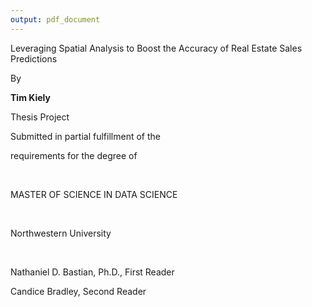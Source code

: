 ```yaml
---
output: pdf_document
---
```


\pagenumbering{gobble}

\titlepage
\center
\vspace{4 cm}
\LARGE
\bf 
The Spatially-Conscious Machine Learning Model  

\Large
Leveraging Spatial Analysis to Boost the Accuracy of Real Estate Sales Predictions

\rm
\normalsize

By 

**Tim Kiely**

Thesis Project 

Submitted in partial fulfillment of the 

requirements for the degree of 

\  

MASTER OF SCIENCE IN DATA SCIENCE

\  

Northwestern University 


\  

Nathaniel D. Bastian, Ph.D., First Reader 

Candice Bradley, Second Reader


